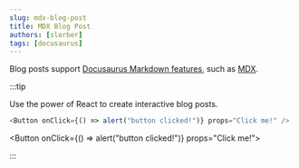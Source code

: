 ```yaml
---
slug: mdx-blog-post
title: MDX Blog Post
authors: [slorber]
tags: [docusaurus]
---
```



Blog posts support [Docusaurus Markdown features](https://docusaurus.io/docs/markdown-features), such as [MDX](https://mdxjs.com/).

:::tip

Use the power of React to create interactive blog posts.

```js
<Button onClick={() => alert("button clicked!")} props="Click me!" />
```

<Button onClick={() => alert("button clicked!")} props="Click me!"></Button>

:::
